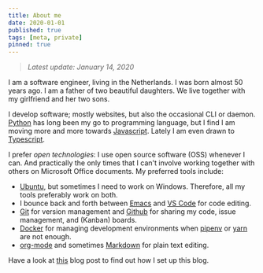 ```yaml
---
title: About me
date: 2020-01-01
published: true
tags: [meta, private]
pinned: true
---
```

> _Latest update: January 14, 2020_

I am a software engineer, living in the Netherlands. I was born almost 50 years ago. I am a father of two beautiful daughters. We live together with my girlfriend and her two sons.

I develop software; mostly websites, but also the occasional CLI or daemon. [Python](https://www.python.org/) has long been my go to programming language, but I find I am moving more and more towards [Javascript](https://developer.mozilla.org/en-US/docs/Web/JavaScript). Lately I am even drawn to [Typescript](http://www.typescriptlang.org/).

I prefer _open technologies_: I use open source software (OSS) whenever I can. And practically the only times that I can't involve working together with others on Microsoft Office documents. My preferred tools include:

- [Ubuntu](https://www.ubuntu.com/), but sometimes I need to work on Windows. Therefore, all my tools preferably work on both.
- I bounce back and forth between [Emacs](https://emacs.org) and [VS Code](https://code.visualstudio.com/) for code editing.
- [Git](https://git-scm.com/doc) for version management and [Github](https://github.com/otech-nl) for sharing my code, issue management, and (Kanban) boards.
- [Docker](https://www.docker.com/) for managing development environments when [pipenv](https://pipenv.kennethreitz.org/) or [yarn](https://yarnpkg.com/) are not enough.
- [org-mode](orgmode.org) and sometimes [Markdown](https://daringfireball.net/projects/markdown/syntax) for plain text editing.

Have a look at [this](/2020-01-12-blog/) blog post to find out how I set up this blog.